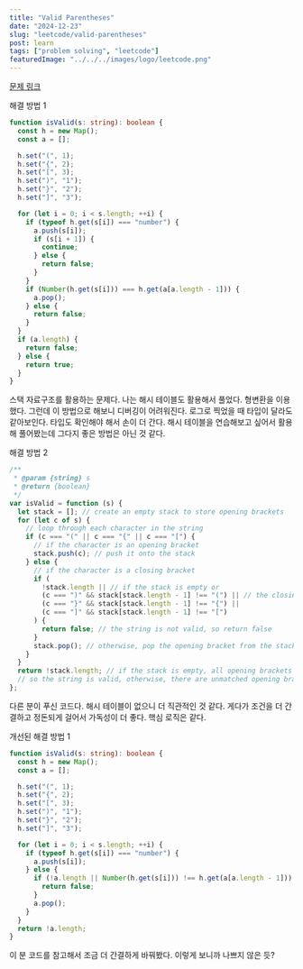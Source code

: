 ```yaml
---
title: "Valid Parentheses"
date: "2024-12-23"
slug: "leetcode/valid-parentheses"
post: learn
tags: ["problem solving", "leetcode"]
featuredImage: "../../../images/logo/leetcode.png"
---
```


<a href="https://leetcode.com/problems/valid-parentheses/description/" target="_blank" rel="noopener noreferrer">
  문제 링크
</a>

해결 방법 1

```typescript
function isValid(s: string): boolean {
  const h = new Map();
  const a = [];

  h.set("(", 1);
  h.set("{", 2);
  h.set("[", 3);
  h.set(")", "1");
  h.set("}", "2");
  h.set("]", "3");

  for (let i = 0; i < s.length; ++i) {
    if (typeof h.get(s[i]) === "number") {
      a.push(s[i]);
      if (s[i + 1]) {
        continue;
      } else {
        return false;
      }
    }
    if (Number(h.get(s[i])) === h.get(a[a.length - 1])) {
      a.pop();
    } else {
      return false;
    }
  }
  if (a.length) {
    return false;
  } else {
    return true;
  }
}
```

스택 자료구조를 활용하는 문제다. 나는 해시 테이블도 활용해서 풀었다. 형변환을 이용했다.
그런데 이 방법으로 해보니 디버깅이 어려워진다. 로그로 찍었을 때 타입이 달라도 같아보인다. 타입도 확인해야 해서 손이 더 간다.
해시 테이블을 연습해보고 싶어서 활용해 풀어봤는데 그다지 좋은 방법은 아닌 것 같다.

해결 방법 2

```javascript
/**
 * @param {string} s
 * @return {boolean}
 */
var isValid = function (s) {
  let stack = []; // create an empty stack to store opening brackets
  for (let c of s) {
    // loop through each character in the string
    if (c === "(" || c === "{" || c === "[") {
      // if the character is an opening bracket
      stack.push(c); // push it onto the stack
    } else {
      // if the character is a closing bracket
      if (
        !stack.length || // if the stack is empty or
        (c === ")" && stack[stack.length - 1] !== "(") || // the closing bracket doesn't match the corresponding opening bracket at the top of the stack
        (c === "}" && stack[stack.length - 1] !== "{") ||
        (c === "]" && stack[stack.length - 1] !== "[")
      ) {
        return false; // the string is not valid, so return false
      }
      stack.pop(); // otherwise, pop the opening bracket from the stack
    }
  }
  return !stack.length; // if the stack is empty, all opening brackets have been matched with their corresponding closing brackets,
  // so the string is valid, otherwise, there are unmatched opening brackets, so return false
};
```

다른 분이 푸신 코드다. 해시 테이블이 없으니 더 직관적인 것 같다. 게다가 조건을 더 간결하고 정돈되게 걸어서 가독성이 더 좋다.
핵심 로직은 같다.

개선된 해결 방법 1

```typescript
function isValid(s: string): boolean {
  const h = new Map();
  const a = [];

  h.set("(", 1);
  h.set("{", 2);
  h.set("[", 3);
  h.set(")", "1");
  h.set("}", "2");
  h.set("]", "3");

  for (let i = 0; i < s.length; ++i) {
    if (typeof h.get(s[i]) === "number") {
      a.push(s[i]);
    } else {
      if (!a.length || Number(h.get(s[i])) !== h.get(a[a.length - 1])) {
        return false;
      }
      a.pop();
    }
  }
  return !a.length;
}
```

이 분 코드를 참고해서 조금 더 간결하게 바꿔봤다. 이렇게 보니까 나쁘지 않은 듯?
